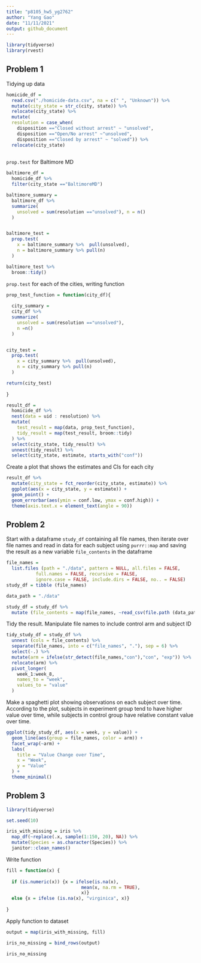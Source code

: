 ```yaml
---
title: "p8105_hw5_yg2762"
author: "Yang Gao"
date: "11/11/2021"
output: github_document
---
```


```r
library(tidyverse)
library(rvest)
```

## Problem 1

Tidying up data
```r
homicide_df = 
  read.csv("./homicide-data.csv", na = c(" ", "Unknown")) %>% 
  mutate(city_state = str_c(city, state)) %>% 
  relocate(city_state) %>%
  mutate(
  resolution = case_when(
    disposition =="Closed without arrest" ~ "unsolved",
    disposition =="Open/No arrest" ~"unsolved",
    disposition =="Closed by arrest" ~ "solved")) %>% 
  relocate(city_state)
  
```

`prop.test` for Baltimore MD

```r
baltimore_df = 
  homicide_df %>% 
  filter(city_state =="BaltimoreMD")

baltimore_summary = 
  baltimore_df %>% 
  summarize(
    unsolved = sum(resolution =="unsolved"), n = n()
  )


baltimore_test = 
  prop.test(
    x = baltimore_summary %>%  pull(unsolved),
    n = baltimore_summary %>% pull(n)
  )

baltimore_test %>% 
  broom::tidy()
```

`prop.test` for each of the cities, writing function

```r
prop_test_function = function(city_df){
  
  city_summary = 
  city_df %>% 
  summarize(
    unsolved = sum(resolution =="unsolved"), 
    n =n()
  )


city_test = 
  prop.test(
    x = city_summary %>%  pull(unsolved),
    n = city_summary %>% pull(n)
  )

return(city_test)
  
}
```


```r
result_df = 
  homicide_df %>% 
  nest(data = uid : resolution) %>% 
  mutate(
    test_result = map(data, prop_test_function),
    tidy_result = map(test_result, broom::tidy)
  ) %>% 
  select(city_state, tidy_result) %>% 
  unnest(tidy_result) %>% 
  select(city_state, estimate, starts_with("conf"))
```

Create a plot that shows the estimates and CIs for each city 

```r
result_df %>% 
  mutate(city_state = fct_reorder(city_state, estimate)) %>% 
  ggplot(aes(x = city_state, y = estimate)) +
  geom_point() +
  geom_errorbar(aes(ymin = conf.low, ymax = conf.high)) +
  theme(axis.text.x = element_text(angle = 90))
```


## Problem 2

Start with a dataframe `study_df` containing all file names, then iterate over file names and read in data for each subject using `purrr::map` and saving the result as a new variable `file_contents` in the dataframe

```r
file_names = 
  list.files (path = "./data", pattern = NULL, all.files = FALSE,
           full.names = FALSE, recursive = FALSE,
           ignore.case = FALSE, include.dirs = FALSE, no.. = FALSE)
study_df = tibble (file_names)

data_path = "./data" 

study_df = study_df %>% 
  mutate (file_contents = map(file_names, ~read_csv(file.path (data_path, .))))
```

Tidy the result. Manipulate file names to include control arm and subject ID

```r
tidy_study_df = study_df %>% 
  unnest (cols = file_contents) %>% 
  separate(file_names, into = c("file_names", "."), sep = 6) %>%
  select(-.) %>% 
  mutate(arm = ifelse(str_detect(file_names,"con"),"con", "exp")) %>% 
  relocate(arm) %>% 
  pivot_longer(
    week_1:week_8,
    names_to = "week",
    values_to = "value"
  ) 
```

Make a spaghetti plot showing observations on each subject over time. According to the plot, subjects in experiment group tend to have higher value over time, while subjects in control group have relative constant value over time.

```r
ggplot(tidy_study_df, aes(x = week, y = value)) + 
  geom_line(aes(group = file_names, color = arm)) + 
  facet_wrap(~arm) +
  labs(
    title = "Value Change over Time",
    x = "Week",
    y = "Value"
  ) +
  theme_minimal()
```




## Problem 3

```r
library(tidyverse)

set.seed(10)

iris_with_missing = iris %>% 
  map_df(~replace(.x, sample(1:150, 20), NA)) %>%
  mutate(Species = as.character(Species)) %>% 
  janitor::clean_names()
```

Write function

```r
fill = function(x) {
  
  if (is.numeric(x)) {x = ifelse(is.na(x), 
                            mean(x, na.rm = TRUE), 
                            x)} 
  else {x = ifelse (is.na(x), "virginica", x)}
  
}
```

Apply function to dataset

```r
output = map(iris_with_missing, fill)

iris_no_missing = bind_rows(output)

iris_no_missing
```

